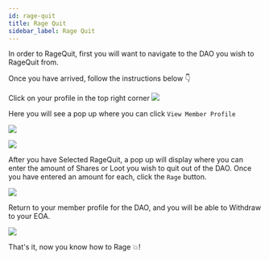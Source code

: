 ```yaml
---
id: rage-quit
title: Rage Quit
sidebar_label: Rage Quit
---
```


In order to RageQuit, first you will want to navigate to the DAO you wish to RageQuit from.

Once you have arrived, follow the instructions below 👇

Click on your profile in the top right corner
![](https://i.imgur.com/Guqak5Z.jpg)

Here you will see a pop up where you can click `View Member Profile`

![](https://i.imgur.com/KfTtmhZ.png)

![](https://i.imgur.com/HIuHRjp.png)

After you have Selected RageQuit, a pop up will display where you can enter the amount of Shares or Loot you wish to quit out of the DAO. Once you have entered an amount for each, click the `Rage` button.  

![](https://i.imgur.com/4vioBiz.jpg)

Return to your member profile for the DAO, and you will be able to Withdraw to your EOA.

![](https://i.imgur.com/66SJy0K.jpg)

That's it, now you know how to Rage 💥!
